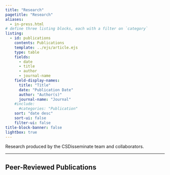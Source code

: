 ```yaml
---
title: "Research"
pagetitle: "Research"
aliases: 
  - in-press.html
# define three listing blocks, each with a filter on `category`
listing:
  - id: publications
    contents: Publications
    template: ../ejs/article.ejs
    type: table
    fields:
      - date
      - title
      - author
      - journal-name
    field-display-names: 
      title: "Title"
      date: "Publication Date"
      author: "Author(s)"
      journal-name: "Journal"
    #include:
      #categories: "Publication"
    sort: "date desc"
    sort-ui: false
    filter-ui: false
title-block-banner: false
lightbox: true
---
```


Research produced by the CSDisseminate team and collaborators.

------------------------------------------------------------------------

## Peer-Reviewed Publications

::: {#publications}
:::
